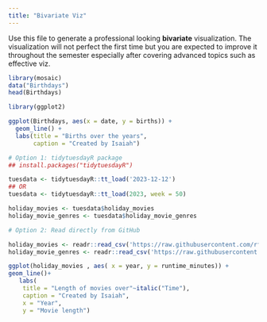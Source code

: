 ```yaml
---
title: "Bivariate Viz"
---
```


Use this file to generate a professional looking **bivariate** visualization.  The visualization will not perfect the first time but you are expected to improve it throughout the semester especially after covering advanced topics such as effective viz.

```r
library(mosaic)
data("Birthdays")
head(Birthdays)
```


```r
library(ggplot2)

ggplot(Birthdays, aes(x = date, y = births)) +
  geom_line() +
  labs(title = "Births over the years",
       caption = "Created by Isaiah")
```

```r
# Option 1: tidytuesdayR package 
## install.packages("tidytuesdayR")

tuesdata <- tidytuesdayR::tt_load('2023-12-12')
## OR
tuesdata <- tidytuesdayR::tt_load(2023, week = 50)

holiday_movies <- tuesdata$holiday_movies
holiday_movie_genres <- tuesdata$holiday_movie_genres

# Option 2: Read directly from GitHub

holiday_movies <- readr::read_csv('https://raw.githubusercontent.com/rfordatascience/tidytuesday/main/data/2023/2023-12-12/holiday_movies.csv')
holiday_movie_genres <- readr::read_csv('https://raw.githubusercontent.com/rfordatascience/tidytuesday/main/data/2023/2023-12-12/holiday_movie_genres.csv')
```


```r
ggplot(holiday_movies , aes( x = year, y = runtime_minutes)) +
geom_line()+
   labs(
    title = "Length of movies over"~italic("Time"),
    caption = "Created by Isaiah", 
    x = "Year",
    y = "Movie length")  
  
```
